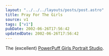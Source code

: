 ```yaml
---
layout: "../../../layouts/posts/post.astro"
title: Pray For The Girls
source: v1
tags: ["v1"]
pubDate: 2002-06-26T17:56:42
updatedDate: 2002-06-26T17:56:42
---
```


The (excellent) [PowerPuff Girls Portrait Studio][1].

[1]: http://www.nephco.com/powerpuffgirls/ppps.html "The PowerPuff Girls Portrait Studio"
